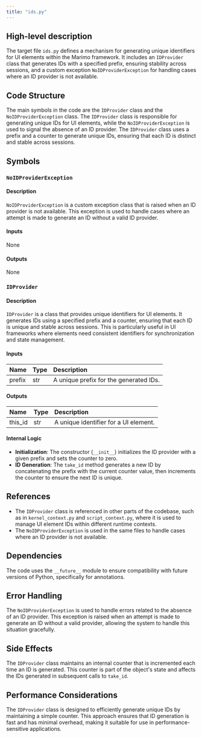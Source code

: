 ```yaml
---
title: "ids.py"
---
```


## High-level description

The target file `ids.py` defines a mechanism for generating unique identifiers for UI elements within the Marimo framework. It includes an `IDProvider` class that generates IDs with a specified prefix, ensuring stability across sessions, and a custom exception `NoIDProviderException` for handling cases where an ID provider is not available.

## Code Structure

The main symbols in the code are the `IDProvider` class and the `NoIDProviderException` class. The `IDProvider` class is responsible for generating unique IDs for UI elements, while the `NoIDProviderException` is used to signal the absence of an ID provider. The `IDProvider` class uses a prefix and a counter to generate unique IDs, ensuring that each ID is distinct and stable across sessions.

## Symbols

### `NoIDProviderException`
#### Description
`NoIDProviderException` is a custom exception class that is raised when an ID provider is not available. This exception is used to handle cases where an attempt is made to generate an ID without a valid ID provider.

#### Inputs
None

#### Outputs
None

### `IDProvider`
#### Description
`IDProvider` is a class that provides unique identifiers for UI elements. It generates IDs using a specified prefix and a counter, ensuring that each ID is unique and stable across sessions. This is particularly useful in UI frameworks where elements need consistent identifiers for synchronization and state management.

#### Inputs
| Name   | Type | Description                        |
|:-------|:-----|:-----------------------------------|
| prefix | str  | A unique prefix for the generated IDs. |

#### Outputs
| Name   | Type | Description                        |
|:-------|:-----|:-----------------------------------|
| this_id | str  | A unique identifier for a UI element. |

#### Internal Logic
- **Initialization**: The constructor (`__init__`) initializes the ID provider with a given prefix and sets the counter to zero.
- **ID Generation**: The `take_id` method generates a new ID by concatenating the prefix with the current counter value, then increments the counter to ensure the next ID is unique.

## References

- The `IDProvider` class is referenced in other parts of the codebase, such as in `kernel_context.py` and `script_context.py`, where it is used to manage UI element IDs within different runtime contexts.
- The `NoIDProviderException` is used in the same files to handle cases where an ID provider is not available.

## Dependencies

The code uses the `__future__` module to ensure compatibility with future versions of Python, specifically for annotations.

## Error Handling

The `NoIDProviderException` is used to handle errors related to the absence of an ID provider. This exception is raised when an attempt is made to generate an ID without a valid provider, allowing the system to handle this situation gracefully.

## Side Effects

The `IDProvider` class maintains an internal counter that is incremented each time an ID is generated. This counter is part of the object's state and affects the IDs generated in subsequent calls to `take_id`.

## Performance Considerations

The `IDProvider` class is designed to efficiently generate unique IDs by maintaining a simple counter. This approach ensures that ID generation is fast and has minimal overhead, making it suitable for use in performance-sensitive applications.